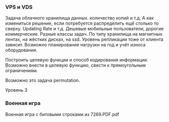 ### VPS и VDS

Задача облачного хранилища данных. количество копий и т.д. А как измениться решение, если потребуется распределить ещё столько то сверху. Updating Rate и т.д. Дешевые мобильные пользователи, дорогие коммерческие. Разные классы задач. По типу хранилища на магнитных лентах, на жёстких дисках, на ssd. Уровень репликации тоже от клиента зависит. Возможно планирование нагрузки на год и учёт износа оборудования.

Построить целевую функции и способ кодирования информации. Возможно внести в целевую функцию, свести к прямоугольным ограничениям.

Возможно это задача permutation.

::: {.callout-note appearance='minimal'}
Уровень 3
:::

### Военная игра

Военная игра с битовыми строками из 7269.PDF.pdf
